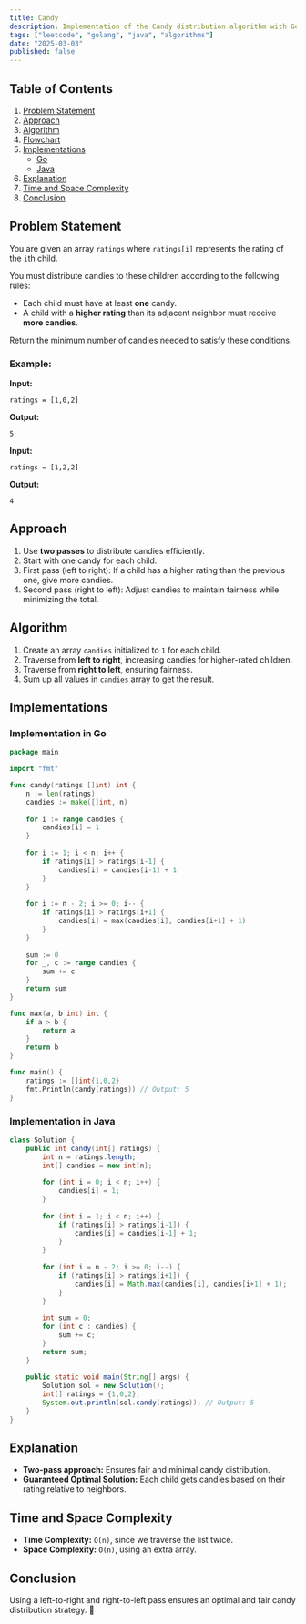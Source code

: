 ```yaml
---
title: Candy
description: Implementation of the Candy distribution algorithm with Go and Java.
tags: ["leetcode", "golang", "java", "algorithms"]
date: "2025-03-03"
published: false
---
```


## Table of Contents

1. [Problem Statement](#problem-statement)
2. [Approach](#approach)
3. [Algorithm](#algorithm)
4. [Flowchart](#flowchart)
5. [Implementations](#implementations)
   - [Go](#implementation-in-go)
   - [Java](#implementation-in-java)
6. [Explanation](#explanation)
7. [Time and Space Complexity](#time-and-space-complexity)
8. [Conclusion](#conclusion)

## Problem Statement

You are given an array `ratings` where `ratings[i]` represents the rating of the `i`th child. 

You must distribute candies to these children according to the following rules:
- Each child must have at least **one** candy.
- A child with a **higher rating** than its adjacent neighbor must receive **more candies**.

Return the minimum number of candies needed to satisfy these conditions.

### Example:

**Input:**
```
ratings = [1,0,2]
```
**Output:**
```
5
```

**Input:**
```
ratings = [1,2,2]
```
**Output:**
```
4
```

## Approach

1. Use **two passes** to distribute candies efficiently.
2. Start with one candy for each child.
3. First pass (left to right): If a child has a higher rating than the previous one, give more candies.
4. Second pass (right to left): Adjust candies to maintain fairness while minimizing the total.

## Algorithm

1. Create an array `candies` initialized to `1` for each child.
2. Traverse from **left to right**, increasing candies for higher-rated children.
3. Traverse from **right to left**, ensuring fairness.
4. Sum up all values in `candies` array to get the result.

## Implementations

### Implementation in Go

```go
package main

import "fmt"

func candy(ratings []int) int {
    n := len(ratings)
    candies := make([]int, n)
    
    for i := range candies {
        candies[i] = 1
    }
    
    for i := 1; i < n; i++ {
        if ratings[i] > ratings[i-1] {
            candies[i] = candies[i-1] + 1
        }
    }
    
    for i := n - 2; i >= 0; i-- {
        if ratings[i] > ratings[i+1] {
            candies[i] = max(candies[i], candies[i+1] + 1)
        }
    }
    
    sum := 0
    for _, c := range candies {
        sum += c
    }
    return sum
}

func max(a, b int) int {
    if a > b {
        return a
    }
    return b
}

func main() {
    ratings := []int{1,0,2}
    fmt.Println(candy(ratings)) // Output: 5
}
```

### Implementation in Java

```java
class Solution {
    public int candy(int[] ratings) {
        int n = ratings.length;
        int[] candies = new int[n];
        
        for (int i = 0; i < n; i++) {
            candies[i] = 1;
        }
        
        for (int i = 1; i < n; i++) {
            if (ratings[i] > ratings[i-1]) {
                candies[i] = candies[i-1] + 1;
            }
        }
        
        for (int i = n - 2; i >= 0; i--) {
            if (ratings[i] > ratings[i+1]) {
                candies[i] = Math.max(candies[i], candies[i+1] + 1);
            }
        }
        
        int sum = 0;
        for (int c : candies) {
            sum += c;
        }
        return sum;
    }
    
    public static void main(String[] args) {
        Solution sol = new Solution();
        int[] ratings = {1,0,2};
        System.out.println(sol.candy(ratings)); // Output: 5
    }
}
```

## Explanation

- **Two-pass approach:** Ensures fair and minimal candy distribution.
- **Guaranteed Optimal Solution:** Each child gets candies based on their rating relative to neighbors.

## Time and Space Complexity

- **Time Complexity:** `O(n)`, since we traverse the list twice.
- **Space Complexity:** `O(n)`, using an extra array.

## Conclusion

Using a left-to-right and right-to-left pass ensures an optimal and fair candy distribution strategy. 🍬

